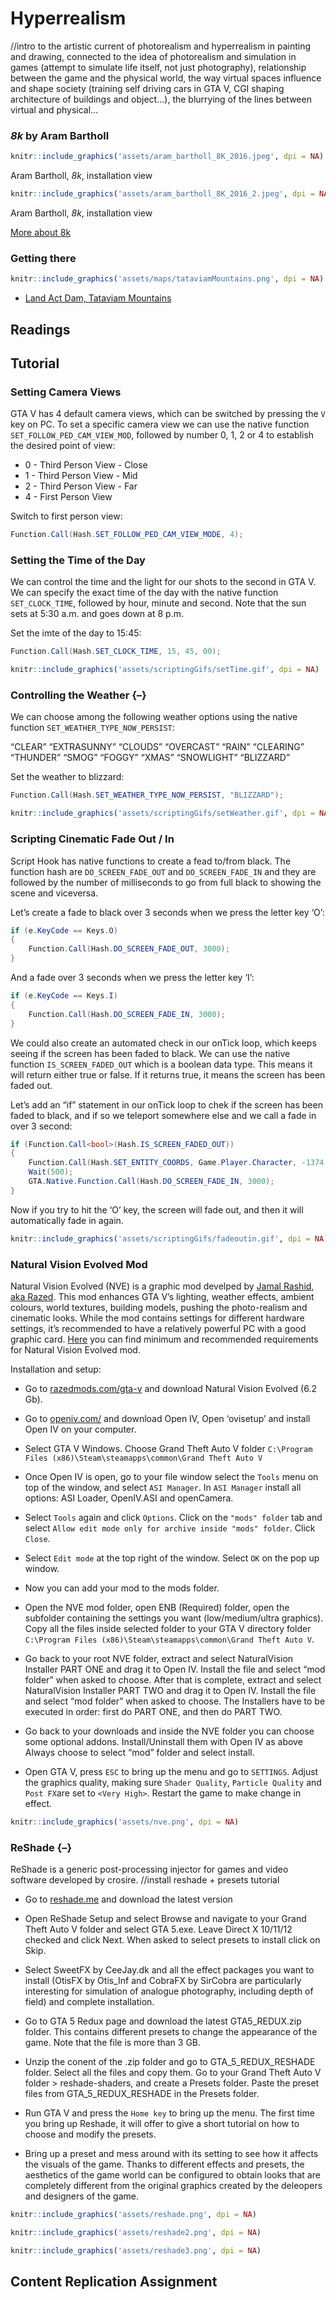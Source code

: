 # Hyperrealism 

//intro to the artistic current of photorealism and hyperrealism in painting and drawing, connected to the idea of photorealism and simulation in games (attempt to simulate life itself, not just photography), relationship between the game and the physical world, the way virtual spaces influence and shape society (training self driving cars in GTA V, CGI shaping architecture of buildings and object...), the blurrying of the lines between virtual and physical...


### _8k_ by Aram Bartholl {-}

```r
knitr::include_graphics('assets/aram_bartholl_8K_2016.jpeg', dpi = NA)
```
Aram Bartholl, _8k_, installation view

```r
knitr::include_graphics('assets/aram_bartholl_8K_2016_2.jpeg', dpi = NA)
```
Aram Bartholl, _8k_, installation view

[More about 8k](https://arambartholl.com/8k/)

### Getting there {-}
```r
knitr::include_graphics('assets/maps/tataviamMountains.png', dpi = NA)
```
* [Land Act Dam, Tataviam Mountains](https://grandtheftdata.com/landmarks/#1672.279,-29.78,4,atlas,name=tataviam_act_dam,Land_Act_Dam,_Tataviam_Mountains)

## Readings {-}

## Tutorial {-}

### Setting Camera Views {-}

GTA V has 4 default camera views, which can be switched by pressing the ```V``` key on PC.
To set a specific camera view we can use the native function ```SET_FOLLOW_PED_CAM_VIEW_MOD```, followed by number 0, 1, 2 or 4 to establish the desired point of view:

+ 0 - Third Person View - Close
+ 1 - Third Person View - Mid
+ 2 - Third Person View - Far
+ 4 - First Person View 

Switch to first person view:
```cs
Function.Call(Hash.SET_FOLLOW_PED_CAM_VIEW_MODE, 4); 
```


### Setting the Time of the Day {-}

We can control the time and the light for our shots to the second in GTA V. We can specify the exact time of the day with the native function ```SET_CLOCK_TIME```, followed by hour, minute and second. Note that the sun sets at 5:30 a.m. and goes down at 8 p.m.

Set the imte of the day to 15:45:
```cs
Function.Call(Hash.SET_CLOCK_TIME, 15, 45, 00);
```

```r
knitr::include_graphics('assets/scriptingGifs/setTime.gif', dpi = NA)
```



### Controlling the Weather {–}

We can choose among the following weather options using the native function ```SET_WEATHER_TYPE_NOW_PERSIST```:

"CLEAR"
"EXTRASUNNY"
"CLOUDS"
"OVERCAST"
"RAIN"
"CLEARING"
"THUNDER"
"SMOG"
"FOGGY"
"XMAS"
"SNOWLIGHT"
"BLIZZARD"

Set the weather to blizzard:
```cs
Function.Call(Hash.SET_WEATHER_TYPE_NOW_PERSIST, "BLIZZARD");
```

```r
knitr::include_graphics('assets/scriptingGifs/setWeather.gif', dpi = NA)
```

	
### Scripting Cinematic Fade Out / In {-}

Script Hook has native functions to create a fead to/from black. The function hash are ```DO_SCREEN_FADE_OUT``` and ```DO_SCREEN_FADE_IN``` and they are followed by the number of milliseconds to go from full black to showing the scene and viceversa.

Let's create a fade to black over 3 seconds when we press the letter key 'O':
```cs
if (e.KeyCode == Keys.O)
{
    Function.Call(Hash.DO_SCREEN_FADE_OUT, 3000);
}
```

And a fade over 3 seconds when we press the letter key 'I':
```cs
if (e.KeyCode == Keys.I)
{
    Function.Call(Hash.DO_SCREEN_FADE_IN, 3000);
}
```

We could also create an automated check in our onTick loop, which keeps seeing if the screen has been faded to black. We can use the native function ```IS_SCREEN_FADED_OUT``` which is a boolean data type. This means it will return either true or false. If it returns true, it means the screen has been faded out. 

Let's add an "if" statement in our onTick loop to chek if the screen has been faded to black, and if so we teleport somewhere else and we call a fade in over 3 second:
```cs
if (Function.Call<bool>(Hash.IS_SCREEN_FADED_OUT))
{
    Function.Call(Hash.SET_ENTITY_COORDS, Game.Player.Character, -1374.881f, -1398.835f, 6.141f, 0, 0, 1);
    Wait(500);
    GTA.Native.Function.Call(Hash.DO_SCREEN_FADE_IN, 3000);
}
```

Now if you try to hit the 'O' key, the screen will fade out, and then it will automatically fade in again.


```r
knitr::include_graphics('assets/scriptingGifs/fadeoutin.gif', dpi = NA)
```


### Natural Vision Evolved Mod {-}

Natural Vision Evolved (NVE) is a graphic mod develped by [Jamal Rashid, aka Razed](https://www.razedmods.com/). This mod enhances GTA V's lighting, weather effects, ambient colours, world textures, building models, pushing the photo-realism and cinematic looks. While the mod contains settings for different hardware settings, it's recommended to have a relatively powerful PC with a good graphic card. [Here](https://www.systemrequirementslab.com/cyri/requirements/gta-5-naturalvision-remastered/16594) you can find minimum and recommended requirements for Natural Vision Evolved mod.

Installation and setup:

+ Go to [razedmods.com/gta-v](https://www.razedmods.com/gta-v) and download Natural Vision Evolved (6.2 Gb).

+ Go to [openiv.com/](https://openiv.com/) and download Open IV, Open 'ovisetup' and install Open IV on your computer.

+ Select GTA V Windows. Choose Grand Theft Auto V folder ```C:\Program Files (x86)\Steam\steamapps\common\Grand Theft Auto V```

+ Once Open IV is open, go to your file window select the ```Tools``` menu on top of the window, and select ```ASI Manager```. In ```ASI Manager``` install all options: ASI Loader, OpenIV.ASI and openCamera.

+ Select ```Tools``` again and click ```Options```. Click on the ```"mods" folder``` tab and select ```Allow edit mode only for archive inside "mods" folder```. Click ```Close```.

+ Select ```Edit mode``` at the top right of the window. Select ```OK``` on the pop up window. 

+ Now you can add your mod to the mods folder.

+ Open the NVE mod folder, open ENB (Required) folder, open the subfolder containing the settings you want (low/medium/ultra graphics). Copy all the files inside selected folder to your GTA V directory folder ```C:\Program Files (x86)\Steam\steamapps\common\Grand Theft Auto V```.

+ Go back to your root NVE folder, extract and select NaturalVision Installer PART ONE and drag it to Open IV. Install the file and select "mod folder" when asked to choose. After that is complete, extract and select NaturalVision Installer PART TWO and drag it to Open IV. Install the file and select "mod folder" when asked to choose. The Installers have to be executed in order: first do PART ONE, and then do PART TWO.

+ Go back to your downloads and inside the NVE folder you can choose some optional addons. Install/Uninstall them with Open IV as above Always choose to select "mod" folder and select install.

+ Open GTA V, press ```ESC``` to bring up the menu and go to ```SETTINGS```. Adjust the graphics quality, making sure ```Shader Quality```, ```Particle Quality``` and ```Post FX```are set to ```<Very High>```. Restart the game to make change in effect.


```r
knitr::include_graphics('assets/nve.png', dpi = NA)
```


### ReShade {–}
ReShade is a generic post-processing injector for games and video software developed by crosire.
//install reshade + presets tutorial

+ Go to [reshade.me](http://static.reshade.me/) and download the latest version

+ Open ReShade Setup and select Browse and navigate to your Grand Theft Auto V folder and select GTA 5.exe. Leave Direct X 10/11/12 checked and click Next. When asked to select presets to install click on Skip. 

+ Select SweetFX by CeeJay.dk and all the effect packages you want to install (OtisFX by Otis_Inf and CobraFX by SirCobra are particularly interesting for simulation of analogue photography, including depth of field) and complete installation.

+ Go to GTA 5 Redux page and download the latest GTA5_REDUX.zip folder. This contains different presets to change the appearance of the game. Note that the file is more than 3 GB.

+ Unzip the conent of the .zip folder and go to GTA_5_REDUX_RESHADE folder. Select all the files and copy them. Go to your Grand Theft Auto V folder > reshade-shaders, and create a Presets folder. Paste the preset files from GTA_5_REDUX_RESHADE in the Presets folder.

+ Run GTA V and press the ```Home key``` to bring up the menu. The first time you bring up Reshade, it will offer to give a short tutorial on how to choose and modify the presets.

+ Bring up a preset and mess around with its setting to see how it affects the visuals of the game. Thanks to different effects and presets, the aesthetics of the game world can be configured to obtain looks that are completely different from the original graphics created by the deleopers and designers of the game.

```r
knitr::include_graphics('assets/reshade.png', dpi = NA)
```

```r
knitr::include_graphics('assets/reshade2.png', dpi = NA)
```

```r
knitr::include_graphics('assets/reshade3.png', dpi = NA)
```


## Content Replication Assignment {-}
